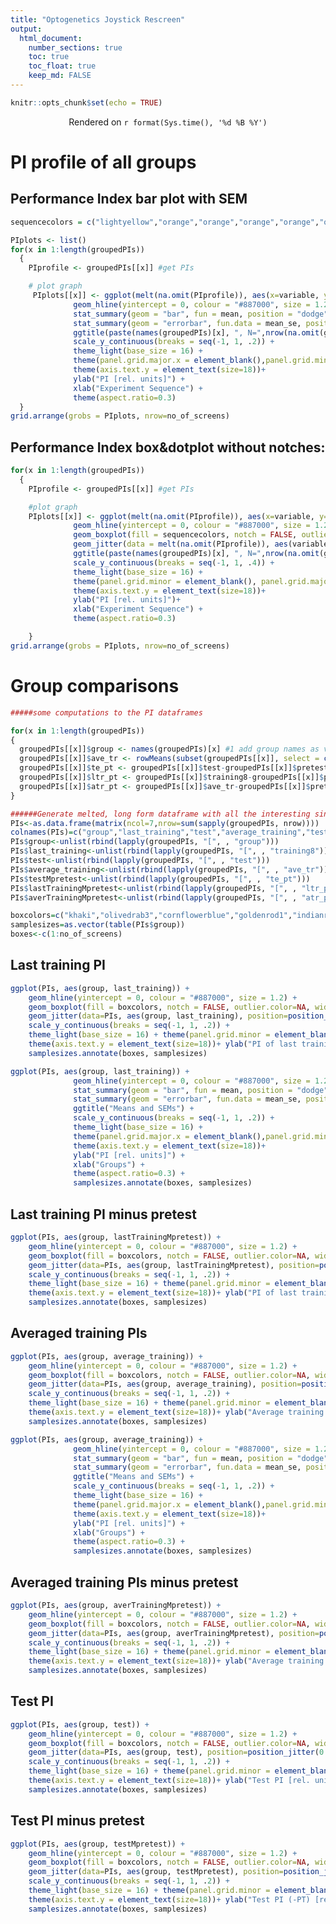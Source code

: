 ```yaml
---
title: "Optogenetics Joystick Rescreen"
output: 
  html_document:
    number_sections: true
    toc: true
    toc_float: true
    keep_md: FALSE
---
```

<style type="text/css">
  body .main-container {
    max-width: 1800px !important;
  }
  h1.title {
  font-size: 38px;
  color: DarkRed;
  text-align: center;
}
</style>

```r
knitr::opts_chunk$set(echo = TRUE)
```

<center>Rendered on `r format(Sys.time(), '%d %B %Y')`</center>

# PI profile of all groups

## Performance Index bar plot with SEM

```r
sequencecolors = c("lightyellow","orange","orange","orange","orange","orange","orange","orange","orange","lightyellow")

PIplots <- list()
for(x in 1:length(groupedPIs))
  {
    PIprofile <- groupedPIs[[x]] #get PIs

    # plot graph
     PIplots[[x]] <- ggplot(melt(na.omit(PIprofile)), aes(x=variable, y=value)) + 
              geom_hline(yintercept = 0, colour = "#887000", size = 1.2) +
              stat_summary(geom = "bar", fun = mean, position = "dodge", fill=sequencecolors, colour="black", width=1) +
              stat_summary(geom = "errorbar", fun.data = mean_se, position = "dodge", width=0, size=2) +
              ggtitle(paste(names(groupedPIs)[x], ", N=",nrow(na.omit(groupedPIs[[x]])))) +
              scale_y_continuous(breaks = seq(-1, 1, .2)) +
              theme_light(base_size = 16) + 
              theme(panel.grid.major.x = element_blank(),panel.grid.minor = element_blank(), panel.border = element_rect(size = 0.5, linetype = "solid", colour = "black", fill=NA)) +
              theme(axis.text.y = element_text(size=18))+ 
              ylab("PI [rel. units]") + 
              xlab("Experiment Sequence") +
              theme(aspect.ratio=0.3)
  }
grid.arrange(grobs = PIplots, nrow=no_of_screens)
```

## Performance Index box&dotplot without notches:

```r

for(x in 1:length(groupedPIs))
  {
    PIprofile <- groupedPIs[[x]] #get PIs

    #plot graph
    PIplots[[x]] <- ggplot(melt(na.omit(PIprofile)), aes(x=variable, y=value)) +
              geom_hline(yintercept = 0, colour = "#887000", size = 1.2) +
              geom_boxplot(fill = sequencecolors, notch = FALSE, outlier.color=NA, width=0.8, size=0.6) +
              geom_jitter(data = melt(na.omit(PIprofile)), aes(variable, value), position=position_jitter(0.3), shape=21, size=3, fill="lightgrey", alpha=0.5) +
              ggtitle(paste(names(groupedPIs)[x], ", N=",nrow(na.omit(groupedPIs[[x]])))) +
              scale_y_continuous(breaks = seq(-1, 1, .4)) +
              theme_light(base_size = 16) + 
              theme(panel.grid.minor = element_blank(), panel.grid.major.x = element_blank() ,panel.border = element_rect(size = 0.5, linetype = "solid", colour = "black", fill=NA)) +
              theme(axis.text.y = element_text(size=18))+ 
              ylab("PI [rel. units]")+ 
              xlab("Experiment Sequence") + 
              theme(aspect.ratio=0.3)

    }        
grid.arrange(grobs = PIplots, nrow=no_of_screens)
```

# Group comparisons

```r
#####some computations to the PI dataframes

for(x in 1:length(groupedPIs))
{
  groupedPIs[[x]]$group <- names(groupedPIs)[x] #1 add group names as variable
  groupedPIs[[x]]$ave_tr <- rowMeans(subset(groupedPIs[[x]], select = c(training1,training2,training3,training4,training5,training6,training7,training8))) #2 average all training values
  groupedPIs[[x]]$te_pt <- groupedPIs[[x]]$test-groupedPIs[[x]]$pretest #3 subtract pretest from final test
  groupedPIs[[x]]$ltr_pt <- groupedPIs[[x]]$training8-groupedPIs[[x]]$pretest #4 subtract pretest from last training
  groupedPIs[[x]]$atr_pt <- groupedPIs[[x]]$ave_tr-groupedPIs[[x]]$pretest #5 subtract pretest from averaged training
}

######Generate melted, long form dataframe with all the interesting single parameters
PIs<-as.data.frame(matrix(ncol=7,nrow=sum(sapply(groupedPIs, nrow))))
colnames(PIs)=c("group","last_training","test","average_training","testMpretest","lastTrainingMpretest","averTrainingMpretest") #dataframe with a grouping variable first
PIs$group<-unlist(rbind(lapply(groupedPIs, "[", , "group")))
PIs$last_training<-unlist(rbind(lapply(groupedPIs, "[", , "training8")))
PIs$test<-unlist(rbind(lapply(groupedPIs, "[", , "test")))
PIs$average_training<-unlist(rbind(lapply(groupedPIs, "[", , "ave_tr")))
PIs$testMpretest<-unlist(rbind(lapply(groupedPIs, "[", , "te_pt")))
PIs$lastTrainingMpretest<-unlist(rbind(lapply(groupedPIs, "[", , "ltr_pt")))
PIs$averTrainingMpretest<-unlist(rbind(lapply(groupedPIs, "[", , "atr_pt")))

boxcolors=c("khaki","olivedrab3","cornflowerblue","goldenrod1","indianred1","plum3","green") #set the colors for the plots
samplesizes=as.vector(table(PIs$group))
boxes<-c(1:no_of_screens)

```

## Last training PI

```r

ggplot(PIs, aes(group, last_training)) +
    geom_hline(yintercept = 0, colour = "#887000", size = 1.2) +
    geom_boxplot(fill = boxcolors, notch = FALSE, outlier.color=NA, width=0.8, size=0.6) +
    geom_jitter(data=PIs, aes(group, last_training), position=position_jitter(0.3), shape=21, size=3, alpha=0.5, fill="grey") +
    scale_y_continuous(breaks = seq(-1, 1, .2)) +
    theme_light(base_size = 16) + theme(panel.grid.minor = element_blank(), panel.grid.major.x = element_blank() ,panel.border = element_rect(size = 0.5, linetype = "solid", colour = "black", fill=NA)) +
    theme(axis.text.y = element_text(size=18))+ ylab("PI of last training period [rel. units]")+ xlab("Groups")+ theme(aspect.ratio=0.5)+
    samplesizes.annotate(boxes, samplesizes)

ggplot(PIs, aes(group, last_training)) + 
              geom_hline(yintercept = 0, colour = "#887000", size = 1.2) +
              stat_summary(geom = "bar", fun = mean, position = "dodge", fill=boxcolors, colour="black", width=1) +
              stat_summary(geom = "errorbar", fun.data = mean_se, position = "dodge", width=0, size=2) +
              ggtitle("Means and SEMs") +
              scale_y_continuous(breaks = seq(-1, 1, .2)) +
              theme_light(base_size = 16) + 
              theme(panel.grid.major.x = element_blank(),panel.grid.minor = element_blank(), panel.border = element_rect(size = 0.5, linetype = "solid", colour = "black", fill=NA)) +
              theme(axis.text.y = element_text(size=18))+ 
              ylab("PI [rel. units]") + 
              xlab("Groups") +
              theme(aspect.ratio=0.3) +
              samplesizes.annotate(boxes, samplesizes)
```

## Last training PI minus pretest

```r

ggplot(PIs, aes(group, lastTrainingMpretest)) +
    geom_hline(yintercept = 0, colour = "#887000", size = 1.2) +
    geom_boxplot(fill = boxcolors, notch = FALSE, outlier.color=NA, width=0.8, size=0.6) +
    geom_jitter(data=PIs, aes(group, lastTrainingMpretest), position=position_jitter(0.3), shape=21, size=3, alpha=0.5, fill="grey") +
    scale_y_continuous(breaks = seq(-1, 1, .2)) +
    theme_light(base_size = 16) + theme(panel.grid.minor = element_blank(), panel.grid.major.x = element_blank() ,panel.border = element_rect(size = 0.5, linetype = "solid", colour = "black", fill=NA)) +
    theme(axis.text.y = element_text(size=18))+ ylab("PI of last training (-PT) [rel. units]")+ xlab("Groups")+ theme(aspect.ratio=0.5)+
    samplesizes.annotate(boxes, samplesizes)
```

## Averaged training PIs

```r

ggplot(PIs, aes(group, average_training)) +
    geom_hline(yintercept = 0, colour = "#887000", size = 1.2) +
    geom_boxplot(fill = boxcolors, notch = FALSE, outlier.color=NA, width=0.8, size=0.6) +
    geom_jitter(data=PIs, aes(group, average_training), position=position_jitter(0.3), shape=21, size=3, alpha=0.5, fill="grey") +
    scale_y_continuous(breaks = seq(-1, 1, .2)) +
    theme_light(base_size = 16) + theme(panel.grid.minor = element_blank(), panel.grid.major.x = element_blank() ,panel.border = element_rect(size = 0.5, linetype = "solid", colour = "black", fill=NA)) +
    theme(axis.text.y = element_text(size=18))+ ylab("Average training PI [rel. units]")+ xlab("Groups")+ theme(aspect.ratio=0.5)+
    samplesizes.annotate(boxes, samplesizes)

ggplot(PIs, aes(group, average_training)) + 
              geom_hline(yintercept = 0, colour = "#887000", size = 1.2) +
              stat_summary(geom = "bar", fun = mean, position = "dodge", fill=boxcolors, colour="black", width=1) +
              stat_summary(geom = "errorbar", fun.data = mean_se, position = "dodge", width=0, size=2) +
              ggtitle("Means and SEMs") +
              scale_y_continuous(breaks = seq(-1, 1, .2)) +
              theme_light(base_size = 16) + 
              theme(panel.grid.major.x = element_blank(),panel.grid.minor = element_blank(), panel.border = element_rect(size = 0.5, linetype = "solid", colour = "black", fill=NA)) +
              theme(axis.text.y = element_text(size=18))+ 
              ylab("PI [rel. units]") + 
              xlab("Groups") +
              theme(aspect.ratio=0.3) +
              samplesizes.annotate(boxes, samplesizes)

```

## Averaged training PIs minus pretest

```r

ggplot(PIs, aes(group, averTrainingMpretest)) +
    geom_hline(yintercept = 0, colour = "#887000", size = 1.2) +
    geom_boxplot(fill = boxcolors, notch = FALSE, outlier.color=NA, width=0.8, size=0.6) +
    geom_jitter(data=PIs, aes(group, averTrainingMpretest), position=position_jitter(0.3), shape=21, size=3, alpha=0.5, fill="grey") +
    scale_y_continuous(breaks = seq(-1, 1, .2)) +
    theme_light(base_size = 16) + theme(panel.grid.minor = element_blank(), panel.grid.major.x = element_blank() ,panel.border = element_rect(size = 0.5, linetype = "solid", colour = "black", fill=NA)) +
    theme(axis.text.y = element_text(size=18))+ ylab("Average training PI (-PT) [rel. units]")+ xlab("Groups")+ theme(aspect.ratio=0.5)+
    samplesizes.annotate(boxes, samplesizes)
```

## Test PI

```r

ggplot(PIs, aes(group, test)) +
    geom_hline(yintercept = 0, colour = "#887000", size = 1.2) +
    geom_boxplot(fill = boxcolors, notch = FALSE, outlier.color=NA, width=0.8, size=0.6) +
    geom_jitter(data=PIs, aes(group, test), position=position_jitter(0.3), shape=21, size=3, alpha=0.5, fill="grey") +
    scale_y_continuous(breaks = seq(-1, 1, .2)) +
    theme_light(base_size = 16) + theme(panel.grid.minor = element_blank(), panel.grid.major.x = element_blank() ,panel.border = element_rect(size = 0.5, linetype = "solid", colour = "black", fill=NA)) +
    theme(axis.text.y = element_text(size=18))+ ylab("Test PI [rel. units]")+ xlab("Groups")+ theme(aspect.ratio=0.5)+
    samplesizes.annotate(boxes, samplesizes)
```

## Test PI minus pretest

```r

ggplot(PIs, aes(group, testMpretest)) +
    geom_hline(yintercept = 0, colour = "#887000", size = 1.2) +
    geom_boxplot(fill = boxcolors, notch = FALSE, outlier.color=NA, width=0.8, size=0.6) +
    geom_jitter(data=PIs, aes(group, testMpretest), position=position_jitter(0.3), shape=21, size=3, alpha=0.5, fill="grey") +
    scale_y_continuous(breaks = seq(-1, 1, .2)) +
    theme_light(base_size = 16) + theme(panel.grid.minor = element_blank(), panel.grid.major.x = element_blank() ,panel.border = element_rect(size = 0.5, linetype = "solid", colour = "black", fill=NA)) +
    theme(axis.text.y = element_text(size=18))+ ylab("Test PI (-PT) [rel. units]")+ xlab("Groups")+ theme(aspect.ratio=0.5)+
    samplesizes.annotate(boxes, samplesizes)
```